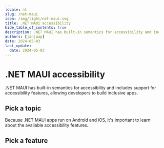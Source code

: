 ```yaml
---
locale: nl
slug: /net-maui
icon: /img/light/net-maui.svg
title: .NET MAUI accessibility
hide_table_of_contents: true
description: .NET MAUI has built-in semantics for accessibility and includes support for accessibility features, allowing developers to build inclusive apps.
authors: [janjaap]
date: 2024-05-03
last_update:
  date: 2024-05-03
---
```


# .NET MAUI accessibility

.NET MAUI has built-in semantics for accessibility and includes support for accessibility features, allowing developers to build inclusive apps.

## Pick a topic

<LinkList title="List of .NET MAUI accessibility topics" isHighlighted={true}>
  <LinkListItem
    url="/nl/docs/net-maui/codevoorbeelden"
    title="Browse .NET MAUI code samples"
    label=".NET MAUI accessibility code samples"
    description="Browse code samples to learn how to build more accessible .NET MAUI apps."
    image="/img/light/code.svg"
    alt="Code icon"
  />
</LinkList>

Because .NET MAUI apps run on Android and iOS, it's important to learn about the available accessibility features.

## Pick a feature

<LinkList title="List of Android and iOS accessibility features" isHighlighted={true}>
  <LinkListItem
    url="/nl/docs/android/functies"
    title="Learn about Android accessibility features"
    label="Android accessibility features"
    description="Learn about the accessibility features that are offered by Android."
    image="/img/light/features.svg"
    alt="Features icon"
  />
  <LinkListItem
    url="/nl/docs/ios/functies"
    title="Learn about iOS accessibility features"
    label="iOS accessibility features"
    description="Learn about the accessibility features that are offered by iOS."
    image="/img/light/features.svg"
    alt="Features icon"
  />
</LinkList>
